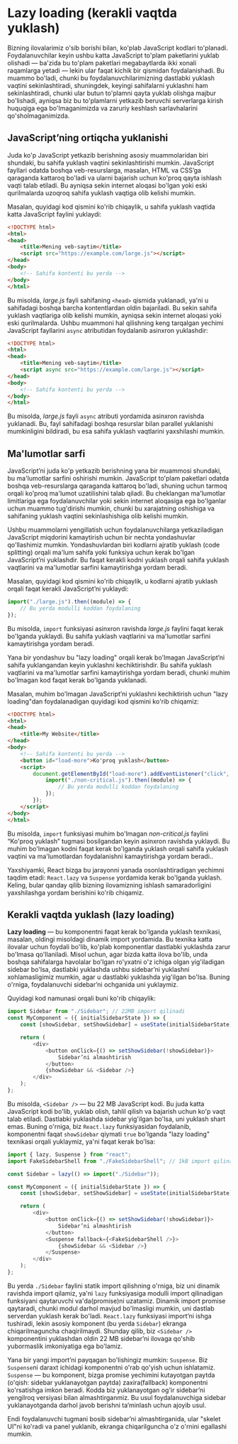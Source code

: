 # Lazy loading (kerakli vaqtda yuklash)

Bizning ilovalarimiz o'sib borishi bilan, ko'plab JavaScript kodlari to'planadi. Foydalanuvchilar keyin ushbu katta JavaScript to'plam paketlarini yuklab olishadi — ba'zida bu to'plam paketlari megabaytlarda ikki xonali raqamlarga yetadi — lekin ular faqat kichik bir qismidan foydalanishadi. Bu muammo bo'ladi, chunki bu foydalanuvchilarimizning dastlabki yuklash vaqtini sekinlashtiradi, shuningdek, keyingi sahifalarni yuklashni ham sekinlashtiradi, chunki ular butun to'plamni qayta yuklab olishga majbur bo'lishadi, ayniqsa biz bu to'plamlarni yetkazib beruvchi serverlarga kirish huquqiga ega bo'lmaganimizda va zaruriy keshlash sarlavhalarini qo'sholmaganimizda.

## JavaScript’ning ortiqcha yuklanishi

Juda ko'p JavaScript yetkazib berishning asosiy muammolaridan biri shundaki, bu sahifa yuklash vaqtini sekinlashtirishi mumkin. JavaScript fayllari odatda boshqa veb-resurslarga, masalan, HTML va CSS’ga qaraganda kattaroq bo'ladi va ularni bajarish uchun ko'proq qayta ishlash vaqti talab etiladi. Bu ayniqsa sekin internet aloqasi bo'lgan yoki eski qurilmalarda uzoqroq sahifa yuklash vaqtiga olib kelishi mumkin.

Masalan, quyidagi kod qismini ko'rib chiqaylik, u sahifa yuklash vaqtida katta JavaScript faylini yuklaydi:
``` html copy
<!DOCTYPE html>
<html>
<head>
    <title>Mening veb-saytim</title>
    <script src="https://example.com/large.js"></script>
</head>
<body>
    <!-- Sahifa kontenti bu yerda -->
</body>
</html>
```

Bu misolda, *large.js* fayli sahifaning `<head>` qismida yuklanadi, ya'ni u sahifadagi boshqa barcha kontentlardan oldin bajariladi. Bu sekin sahifa yuklash vaqtlariga olib kelishi mumkin, ayniqsa sekin internet aloqasi yoki eski qurilmalarda. Ushbu muammoni hal qilishning keng tarqalgan yechimi JavaScript fayllarini `async` atributidan foydalanib asinxron yuklashdir:

``` html copy
<!DOCTYPE html>
<html>
<head>
    <title>Mening veb-saytim</title>
    <script async src="https://example.com/large.js"></script>
</head>
<body>
    <!-- Sahifa kontenti bu yerda -->
</body>
</html>

```

Bu misolda, *large.js* fayli `async` atributi yordamida asinxron ravishda yuklanadi. Bu, fayl sahifadagi boshqa resurslar bilan parallel yuklanishi mumkinligini bildiradi, bu esa sahifa yuklash vaqtlarini yaxshilashi mumkin.

## Ma'lumotlar sarfi

JavaScript’ni juda ko'p yetkazib berishning yana bir muammosi shundaki, bu ma'lumotlar sarfini oshirishi mumkin. JavaScript to'plam paketlari odatda boshqa veb-resurslarga qaraganda kattaroq bo'ladi, shuning uchun tarmoq orqali ko'proq ma'lumot uzatilishini talab qiladi. Bu cheklangan ma'lumotlar limitlariga ega foydalanuvchilar yoki sekin internet aloqasiga ega bo'lganlar uchun muammo tug'dirishi mumkin, chunki bu xarajatning oshishiga va sahifaning yuklash vaqtini sekinlashishiga olib kelishi mumkin.

Ushbu muammolarni yengillatish uchun foydalanuvchilarga yetkaziladigan JavaScript miqdorini kamaytirish uchun bir nechta yondashuvlar qo'llashimiz mumkin. Yondashuvlardan biri kodlarni ajratib yuklash (code splitting) orqali ma'lum sahifa yoki funksiya uchun kerak bo'lgan JavaScript’ni yuklashdir. Bu faqat kerakli kodni yuklash orqali sahifa yuklash vaqtlarini va ma'lumotlar sarfini kamaytirishga yordam beradi.

Masalan, quyidagi kod qismini ko'rib chiqaylik, u kodlarni ajratib yuklash orqali faqat kerakli JavaScript’ni yuklaydi:
``` js copy
import("./large.js").then((module) => {
    // Bu yerda modulli koddan foydalaning
});
```

Bu misolda, `import` funksiyasi asinxron ravishda *large.js* faylini faqat kerak bo'lganda yuklaydi. Bu sahifa yuklash vaqtlarini va ma'lumotlar sarfini kamaytirishga yordam beradi.

Yana bir yondashuv bu "lazy loading" orqali kerak bo'lmagan JavaScript’ni sahifa yuklangandan keyin yuklashni kechiktirishdir. Bu sahifa yuklash vaqtlarini va ma'lumotlar sarfini kamaytirishga yordam beradi, chunki muhim bo'lmagan kod faqat kerak bo'lganda yuklanadi.

Masalan, muhim bo'lmagan JavaScript’ni yuklashni kechiktirish uchun "lazy loading"dan foydalanadigan quyidagi kod qismini ko'rib chiqamiz:
``` html copy
<!DOCTYPE html>
<html>
<head>
    <title>My Website</title>
</head>
<body>
    <!-- Sahifa kontenti bu yerda -->
    <button id="load-more">Ko'proq yuklash</button>
    <script>
        document.getElementById("load-more").addEventListener("click", () => {
            import("./non-critical.js").then((module) => {
                // Bu yerda modulli koddan foydalaning
            });
        });
    </script>
</body>
</html>
```

Bu misolda, `import` funksiyasi muhim bo'lmagan *non-critical.js* faylini “Ko'proq yuklash” tugmasi bosilgandan keyin asinxron ravishda yuklaydi. Bu muhim bo'lmagan kodni faqat kerak bo'lganda yuklash orqali sahifa yuklash vaqtini va ma'lumotlardan foydalanishni kamaytirishga yordam beradi..

Yaxshiyamki, React bizga bu jarayonni yanada osonlashtiradigan yechimni taqdim etadi: `React.lazy` va `Suspense` yordamida kerak bo'lganda yuklash. Keling, bular qanday qilib bizning ilovamizning ishlash samaradorligini yaxshilashga yordam berishini ko'rib chiqamiz.

## Kerakli vaqtda yuklash (lazy loading)

**Lazy loading** — bu komponentni faqat kerak bo'lganda yuklash texnikasi, masalan, oldingi misoldagi dinamik import yordamida. Bu texnika katta ilovalar uchun foydali bo'lib, ko'plab komponentlar dastlabki yuklashda zarur bo'lmasa qo'llaniladi. Misol uchun, agar bizda katta ilova bo'lib, unda boshqa sahifalarga havolalar bo'lgan ro'yxatni o'z ichiga olgan yig'iladigan sidebar bo'lsa, dastlabki yuklashda ushbu sidebar’ni yuklashni xohlamasligimiz mumkin, agar u dastlabki yuklashda yig'ilgan bo'lsa. Buning o'rniga, foydalanuvchi sidebar’ni ochganida uni yuklaymiz.

Quyidagi kod namunasi orqali buni ko'rib chiqaylik:
``` js copy
import Sidebar from "./Sidebar"; // 22MB import qilinadi
const MyComponent = ({ initialSidebarState }) => {
    const [showSidebar, setShowSidebar] = useState(initialSidebarState);

    return (
        <div>
            <button onClick={() => setShowSidebar(!showSidebar)}>
                Sidebar’ni almashtirish
            </button>
            {showSidebar && <Sidebar />}
        </div>
    );
};
```

Bu misolda, `<Sidebar />` — bu 22 MB JavaScript kodi. Bu juda katta JavaScript kodi bo'lib, yuklab olish, tahlil qilish va bajarish uchun ko'p vaqt talab etiladi. Dastlabki yuklashda sidebar yig'ilgan bo'lsa, uni yuklash shart emas. Buning o'rniga, biz `React.lazy` funksiyasidan foydalanib, komponentni faqat `showSidebar` qiymati `true` bo'lganda "lazy loading" texnikasi orqali yuklaymiz, ya'ni faqat kerak bo'lsa:
``` js copy
import { lazy, Suspense } from "react";
import FakeSidebarShell from "./FakeSidebarShell"; // 1kB import qilinadi

const Sidebar = lazy(() => import("./Sidebar"));

const MyComponent = ({ initialSidebarState }) => {
    const [showSidebar, setShowSidebar] = useState(initialSidebarState);

    return (
        <div>
            <button onClick={() => setShowSidebar(!showSidebar)}>
                Sidebar’ni almashtirish
            </button>
            <Suspense fallback={<FakeSidebarShell />}>
                {showSidebar && <Sidebar />}
            </Suspense>
        </div>
    );
};
```

Bu yerda `./Sidebar` faylini statik import qilishning o'rniga, biz uni dinamik ravishda import qilamiz, ya'ni `lazy` funksiyasiga modulli import qilinadigan funksiyani qaytaruvchi va'da(promise)ni uzatamiz. Dinamik import promise qaytaradi, chunki modul darhol mavjud bo'lmasligi mumkin, uni dastlab serverdan yuklash kerak bo'ladi. `React.lazy` funksiyasi import’ni ishga tushiradi, lekin asosiy komponent (bu yerda `Sidebar`) ekranga chiqarilmaguncha chaqirilmaydi. Shunday qilib, biz `<Sidebar />` komponentini yuklashdan oldin 22 MB sidebar’ni ilovaga qo'shib yubormaslik imkoniyatiga ega bo'lamiz.

Yana bir yangi import’ni payqagan bo'lishingiz mumkin: `Suspense`. Biz `Suspense`ni daraxt ichidagi komponentni o'rab qo'yish uchun ishlatamiz. `Suspense` — bu komponent, bizga promise yechimini kutayotgan paytda (o'qish: sidebar yuklanayotgan paytda) zaxira(fallback) komponentni ko'rsatishga imkon beradi. Kodda biz yuklanayotgan og'ir sidebar’ni yengilroq versiyasi bilan almashtirganmiz. Bu usul foydalanuvchiga sidebar yuklanayotganda darhol javob berishni ta’minlash uchun ajoyib usul.

Endi foydalanuvchi tugmani bosib sidebar’ni almashtirganida, ular "skelet UI"ni ko'radi va panel yuklanib, ekranga chiqarilguncha o'z o'rnini egallashi mumkin.